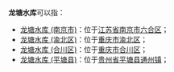 '''龙塘水库'''可以指：
*[[龙塘水库_(南京市)|龙塘水库 (南京市)]]：位于[[江苏省|江苏省]][[南京市|南京市]][[六合区|六合区]]；
*[[龙塘水库_(渝北区)|龙塘水库 (渝北区)]]：位于[[重庆市|重庆市]][[渝北区|渝北区]]；
*[[龙塘水库_(合川区)|龙塘水库 (合川区)]]：位于[[重庆市|重庆市]][[合川区|合川区]]；
*[[龙塘水库_(平塘县)|龙塘水库 (平塘县)]]：位于[[贵州省|贵州省]][[平塘县|平塘县]][[通州镇|通州镇]]；

{{disambig|L|Cat=四字中国地名消歧义}}